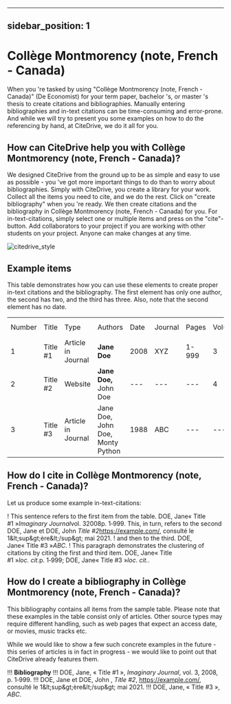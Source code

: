 
---
sidebar_position: 1
---

# Collège Montmorency (note, French - Canada)

When you 're tasked by using "Collège Montmorency (note, French - Canada)" (De Economist) for your term paper, bachelor 's, or master 's thesis to create citations and bibliographies.
Manually entering bibliographies and in-text citations can be time-consuming and error-prone. And while we will try to present you some examples on how to do the referencing by hand, at CiteDrive, we do it all for you.

<!---
## About  Collège Montmorency (note, French - Canada)

* Title: Collège Montmorency (note, French - Canada)
* Short Title (Id): De Economist)
* Authors: Collège Montmorency (note, French - Canada)
* Download: Collège Montmorency (note, French - Canada)
 --->

## How can CiteDrive help you with Collège Montmorency (note, French - Canada)?

We designed CiteDrive from the ground up to be as simple and easy to use as possible - you 've got more important things to do than to worry about bibliographies. Simply with CiteDrive, you create a library for your work. Collect all the items you need to cite, and we do the rest. Click on "create bibliography" when you 're ready. We then create citations and the bibliography in Collège Montmorency (note, French - Canada) for you. For in-text-citations, simply select one or multiple items and press on the "cite"-button. Add collaborators to your project if you are working with other students on your project. Anyone can make changes at any time.


![citedrive_style](images/college-montmorency-note-french--canada.svg "Choose Collège Montmorency (note, French - Canada) in the CiteDrive App")


## Example items

This table demonstrates how you can use these elements to create proper in-text citations and the bibliography. The first element has only one author, the second has two, and the third has three. Also, note that the second element has no date.


<table>
  <tr>
   <td>Number
   </td>
   <td>Title
   </td>
   <td>Type
   </td>
   <td>Authors
   </td>
   <td>Date
   </td>
   <td>Journal
   </td>
   <td>Pages
   </td>
   <td>Volume
   </td>
   <td>Issue
   </td>
   <td>Access Date
   </td>
  </tr>
  <tr>
   <td>1
   </td>
   <td>Title #1
   </td>
   <td>Article in Journal
   </td>
   <td><strong>Jane Doe</strong>
   </td>
   <td>2008
   </td>
   <td>XYZ
   </td>
   <td>1-999
   </td>
   <td>3
   </td>
   <td>2
   </td>
   <td>--
   </td>
  </tr>
  <tr>
   <td>
2
   </td>
   <td>Title #2
   </td>
   <td>Website
   </td>
   <td><strong>Jane Doe, </strong>John Doe
   </td>
   <td>---
   </td>
   <td>---
   </td>
   <td>---
   </td>
   <td>4
   </td>
   <td>---
   </td>
   <td>2020-05-01
   </td>
  </tr>
  <tr>
   <td>3
   </td>
   <td>Title #3
   </td>
   <td>Article in Journal
   </td>
   <td>Jane Doe, John Doe, Monty Python
   </td>
   <td>1988
   </td>
   <td>ABC
   </td>
   <td>---
   </td>
   <td>---
   </td>
   <td>16
   </td>
   <td>---
   </td>
  </tr>
</table>



## How do I cite in  Collège Montmorency (note, French - Canada)?

Let us produce some example in-text-citations:

! This sentence refers to the first item from the table. DOE, Jane« Title #1 »<i>Imaginary Journal</i>vol. 32008p. 1‑999. This, in turn, refers to the second DOE, Jane et DOE, John <i>Title #2</i>https://example.com/, consulté le 1&amp;lt;sup&amp;gt;ère&amp;lt;/sup&amp;gt; mai 2021.
! and then to the third.  DOE, Jane« Title #3 »<i>ABC</i>.
! This paragraph demonstrates the clustering of citations by citing the first and third item. DOE, Jane« Title #1 »<i>loc. cit.</i>p. 1‑999; DOE, Jane« Title #3 »<i>loc. cit.</i>.



## How do I create a bibliography in Collège Montmorency (note, French - Canada)?

This bibliography contains all items from the sample table. Please note that these examples in the table consist only of articles. Other source types may require different handling, such as web pages that expect an access date, or movies, music tracks etc.

While we would like to show a few such concrete examples in the future - this series of articles is in fact in progress - we would like to point out that CiteDrive already features them.


!!! **Bibliography**
!!! DOE, Jane, « Title #1 », <i>Imaginary Journal</i>, vol. 3, 2008, p. 1‑999.
!!! DOE, Jane et DOE, John , <i>Title #2</i>, https://example.com/, consulté le 1&amp;lt;sup&amp;gt;ère&amp;lt;/sup&amp;gt; mai 2021.
!!! DOE, Jane, « Title #3 », <i>ABC</i>.


```
        